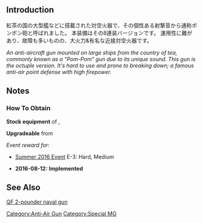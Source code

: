{{EquipmentInfo|191}}

==Introduction==
紅茶の国の大型艦などに搭載された対空火器で、その個性ある射撃音から通称ポンポン砲と呼ばれました。
本装備はその8連装バージョンです。
運用性に難があり、故障も多いものの、大火力&有名な近接対空火器です。

''An anti-aircraft gun mounted on large ships from the country of tea, commonly known as a "Pom-Pom" gun due to its unique sound.''
''This gun is the octuple version.''
''It's hard to use and prone to breaking down; a famous anti-air point defense with high firepower.''

==Notes==
<div class="mw-collapsible"><h3>How To Obtain</h3>
<div class="mw-collapsible-content">
'''Stock equipment''' of {{Ship/Link|Ark Royal Kai}}, {{Ship/Link|Warspite Kai}}

'''Upgradeable''' from {{Equipment/Link|Bi Type 40mm Twin Autocannon Mount}}

''Event reward for:''
* [[Summer 2016 Event]] E-3: Hard, Medium

</div></div>


<div class="mw-collapsible><h3>Updates History</h3>
<div class="mw-collapsible-content>
* '''2016-08-12:''' '''Implemented'''
</div></div>

==See Also==
[[wikipedia:QF 2-pounder naval gun|QF 2-pounder naval gun]]
{{Equipmentlist}}
[[Category:Anti-Air Gun]]
[[Category:Special MG]]